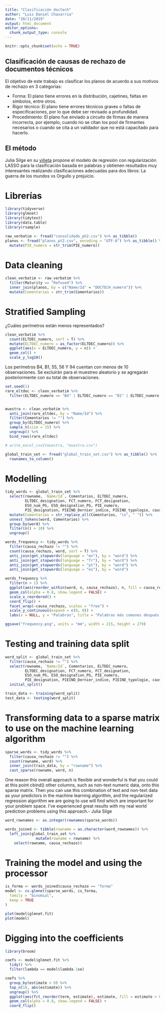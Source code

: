 ---
title: "Clasificación doctech"
author: "Luis Daniel Chavarría"
date: "20/11/2019"
output: html_document
editor_options: 
  chunk_output_type: console
---

```{r setup, include=FALSE}
knitr::opts_chunk$set(echo = TRUE)
```

## Clasificación de causas de rechazo de documentos técnicos

El objetivo de este trabajo es clasificar los planos de acuerdo a sus motivos de rechazo en 3 categorías: 

- Forma: El plano tiene errores en la distribución, cajetines, faltas en símbolos, entre otros.
- Rigor técnico: El plano tiene errores técnicos graves o faltas de especificaciones, por lo que debe ser revisado a profundidad.
- Procedimiento: El plano fue enviado a circuito de firmas de manera incorrecta, por ejemplo, cuando no se citan los pool de firmantes necesarios o cuando se cita a un validador que no está capacitado para hacerlo.

## El método

Julia Silge en su [viñeta](https://www.r-bloggers.com/text-classification-with-tidy-data-principles/) propone el modelo de regresión  con regularización LASSO para la clasificación basada en palabras y obtienen resultados muy interesantes realizando clasificaciones adecuadas para dos libros: La guerra de los mundos vs Orgullo y prejuicio.

# Librerías

```{r}
library(tidyverse)
library(glmnet)
library(tidytext)
library(data.table)
library(rsample)

raw_verbatim <- fread("consolidado_ph2.csv") %>% as_tibble()
planos <- fread("planos_pt2.csv", encoding = "UTF-8") %>% as_tibble() %>% 
  mutate(PIE_numero = str_trim(PIE_numero))
```

# Data cleaning

```{r}
clean_verbatim <- raw_verbatim %>% 
  filter(Maturity == "Refused") %>% 
  inner_join(planos, by = c("Name/Id" = "DOCTECH_numero")) %>% 
  mutate(Comentarios = str_trim(Comentarios))
```

# Stratified Sampling

¿Cuáles perímetros están menos representados? 

```{r}
clean_verbatim %>% 
  count(ELTDEC_numero, sort = T) %>% 
  mutate(ELTDEC_numero = as_factor(ELTDEC_numero)) %>% 
  ggplot(aes(x = ELTDEC_numero, y = n)) +
  geom_col() +
  scale_y_log10()
```

Los perímetros B4, B1, 55, 56 Y 94 cuentan con menos de 10 observaciones. Se excluirán para el muestreo aleatorio y se agregarán posteriormente con su total de observaciones.

```{r}
set.seed(1)
rare_eltdec <- clean_verbatim %>% 
  filter(ELTDEC_numero == "B4" | ELTDEC_numero == "B1" | ELTDEC_numero == "55" | ELTDEC_numero == "56" | ELTDEC_numero == "94")


muestra <- clean_verbatim %>% 
  anti_join(rare_eltdec, by = "Name/Id") %>%
  filter(Comentarios != "") %>%
  group_by(ELTDEC_numero) %>% 
  sample_n(size = 15) %>%
  ungroup() %>% 
  bind_rows(rare_eltdec)

# write_excel_csv2(muestra, "muestra.csv")
```

```{r}
global_train_set <- fread("global_train_set.csv") %>% as_tibble() %>% 
  rownames_to_column()
```


# Modelling

```{r}
tidy_words <- global_train_set %>% 
  select(rowname, `Name/Id`, Comentarios, ELTDEC_numero, 
         ELTDEC_designation, FCT_numero, FCT_designation, 
         ESO_num_PG, ESO_designation_PG, PIE_numero, 
         PIE_designation, PIEIND_Dernier_indice, PIEIND_typologie, causa_rechazo) %>% 
  mutate(Comentarios = str_replace_all(Comentarios, "\n", " ")) %>% 
  unnest_tokens(word, Comentarios) %>%
  group_by(word) %>% 
  filter(n() > 10) %>% 
  ungroup()
```


```{r}
words_frequency <- tidy_words %>%
  filter(causa_rechazo != "") %>% 
  count(causa_rechazo, word, sort = T) %>% 
  anti_join(get_stopwords(language = "en"), by = "word") %>% 
  anti_join(get_stopwords(language = "fr"), by = "word") %>% 
  anti_join(get_stopwords(language = "pt"), by = "word") %>% 
  anti_join(get_stopwords(language = "es"), by = "word")

words_frequency %>%
  filter(n > 1) %>% 
  ggplot(aes(reorder_within(word, n, causa_rechazo), n, fill = causa_rechazo)) +
  geom_col(alpha = 0.8, show.legend = FALSE) +
  scale_x_reordered() +
  coord_flip() +
  facet_wrap(~causa_rechazo, scales = "free") + 
  scale_y_continuous(expand = c(0, 0)) +
  labs(x = NULL, y = "Palabras", title = "Palabras más comunes después de remover stop words")

ggsave("frequency.png", units = "mm", width = 215, height = 279)
```

# Testing and training data split

```{r}
word_split <- global_train_set %>%
  filter(causa_rechazo != "") %>% 
  select(rowname, `Name/Id`, Comentarios, ELTDEC_numero, 
         ELTDEC_designation, FCT_numero, FCT_designation, 
         ESO_num_PG, ESO_designation_PG, PIE_numero, 
         PIE_designation, PIEIND_Dernier_indice, PIEIND_typologie, causa_rechazo) %>%
  initial_split()

train_data <- training(word_split)
test_data <- testing(word_split)
```

# Transforming data to a sparse matrix to use on the machine learning algorithm

```{r}
sparse_words <- tidy_words %>%
  filter(causa_rechazo != "") %>% 
  count(rowname, word) %>%
  inner_join(train_data, by = "rowname") %>%
  cast_sparse(rowname, word, n)
```

One reason this overall approach is flexible and wonderful is that you could at this point cbind() other columns, such as non-text numeric data, onto this sparse matrix. Then you can use this combination of text and non-text data as your predictors in the machine learning algorithm, and the regularized regression algorithm we are going to use will find which are important for your problem space. I’ve experienced great results with my real world prediction problems using this approach.- Julia Silge

```{r}
word_rownames <- as.integer(rownames(sparse_words))

words_joined <- tibble(rowname = as.character(word_rownames)) %>%
  left_join(global_train_set %>%
              mutate(rowname = rowname) %>% 
    select(rowname, causa_rechazo))
```

# Training the model and using the processor

```{r}

is_forma <- words_joined$causa_rechazo == "forma"
model <- cv.glmnet(sparse_words, is_forma,
  family = "binomial",
  keep = TRUE
)

plot(model$glmnet.fit)
plot(model)
```

# Digging into the coefficients

```{r}
library(broom)

coefs <- model$glmnet.fit %>%
  tidy() %>%
  filter(lambda == model$lambda.1se)

coefs %>%
  group_by(estimate > 0) %>%
  top_n(10, abs(estimate)) %>%
  ungroup() %>%
  ggplot(aes(fct_reorder(term, estimate), estimate, fill = estimate > 0)) +
  geom_col(alpha = 0.8, show.legend = FALSE) +
  coord_flip()
```


